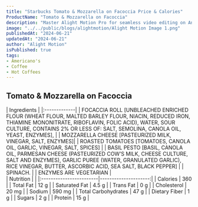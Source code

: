 ```yaml
---
title: "Starbucks Tomato & Mozzarella on Facoccia Price & Calories"
ProductName: "Tomato & Mozzarella on Facoccia" 
description: "Master Alight Motion Pro for seamless video editing on Android, iOS, and Tablets with our ultimate guide, unlocking advanced features and elevating your skills in 2024!"
image: "../../public/blogs/alightmotion/Alight Motion Image 1.png"
publishedAt: "2024-06-21"
updatedAt: "2024-06-21"
author: "Alight Motion"
isPublished: true
tags:
- Americano's
- Coffee
- Hot Coffees   
---
```

 
## Tomato & Mozzarella on Facoccia

<div className="tables-container">
  <div className="table-wrapper">
    | Ingredients  |  
    |:-------------|
    |  FOCACCIA ROLL [UNBLEACHED ENRICHED FLOUR (WHEAT FLOUR, MALTED BARLEY FLOUR, NIACIN, REDUCED IRON, THIAMINE MONONITRATE, RIBOFLAVIN, FOLIC ACID), WATER, SOUR CULTURE, CONTAINS 2% OR LESS OF: SALT, SEMOLINA, CANOLA OIL, YEAST, ENZYMES], |
    |  MOZZARELLA CHEESE [PASTEURIZED MILK, VINEGAR, SALT, ENZYMES]|
    | ROASTED TOMATOES [TOMATOES, CANOLA OIL, GARLIC, VINEGAR, SALT, SPICES]  |
    | BASIL PESTO [BASIL, CANOLA OIL, PARMESAN CHEESE (PASTEURIZED COW’S MILK, CHEESE CULTURE, SALT AND ENZYMES), GARLIC PUREE (WATER, GRANULATED GARLIC), RICE VINEGAR, BUTTER, ASCORBIC ACID, SEA SALT, BLACK PEPPER]  |
    | SPINACH.   |
    |  ENZYMES ARE VEGETARIAN  |
  </div>
  <div className="table-wrapper">
    | Nutrition               |                      |  
    |:------------------------|---------------------:|
    | Calories                | 360                  |
    | Total Fat               | 12 g                 |
    | Saturated Fat           | 4.5 g                |
    | Trans Fat               | 0 g                  |
    | Cholesterol             | 20 mg                 |
    | Sodium                  | 590 mg                |
    | Total Carbohydrates     | 47 g                  |
    | Dietary Fiber           | 1 g                  |
    | Sugars                  | 2 g                  |
    | Protein                 | 15 g                 |
  </div>
</div>
<style jsx>{`
  .tables-container {
    display: flex;
    flex-direction: row;
    gap: 30px;
  }
  .table-wrapper {
    width: 500px; /* Adjust as needed */
  }
  @media (max-width: 768px) {
    .tables-container {
      flex-direction: column;
      gap: 0px; /* Adjust as needed */
    }
    .table-wrapper {
      width: 100%; /* Adjust as needed */
    }
  }
`}</style>
